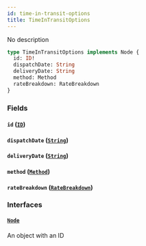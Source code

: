 ```yaml
---
id: time-in-transit-options
title: TimeInTransitOptions
---
```


No description

```graphql
type TimeInTransitOptions implements Node {
  id: ID!
  dispatchDate: String
  deliveryDate: String
  method: Method
  rateBreakdown: RateBreakdown
}
```

### Fields

#### `id` ([`ID`](../rate-manager-service/scalars/id))

#### `dispatchDate` ([`String`](../rate-manager-service/scalars/string))

#### `deliveryDate` ([`String`](../rate-manager-service/scalars/string))

#### `method` ([`Method`](../rate-manager-service/objects/method))

#### `rateBreakdown` ([`RateBreakdown`](../rate-manager-service/objects/rate-breakdown))

### Interfaces

#### [`Node`](../rate-manager-service/interfaces/node)

An object with an ID
